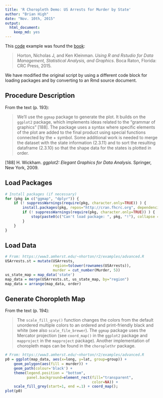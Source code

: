 ```yaml
---
title: 'R Choropleth Demo: US Arrests for Murder by State'
author: "Brian High"
date: "Nov. 10th, 2015"
output:
  html_document:
    keep_md: yes
---
```


This [code](https://www3.amherst.edu/~nhorton/r2/examples/advanced.R) example was found the [book](https://www.crcpress.com/Using-R-and-RStudio-for-Data-Management-Statistical-Analysis-and-Graphics/Horton-Kleinman/9781482237368):

> Horton, Nicholas J, and Ken Kleinman. *Using R 
> and Rstudio for Data Management, Statistical 
> Analysis, and Graphics*. Boca Raton, Florida: 
> CRC Press, 2015.

We have modified the original script by using a different code block for loading packages and by converting to an Rmd source document.

## Procedure Description

From the text (p. 193):

> We'll use the `ggmap` package to generate the plot. It builds on the `ggplot2` 
> package, which implements ideas related to the "grammar of graphics" [188]. 
> The package uses a syntax where specific elements of the plot are added to 
> the final product using special functions connected by the + symbol. Some 
> additional work is needed to merge the dataset with the state information 
> (2.3.11) and to sort the resulting dataframe (2.3.10) so that the shape 
> data for the states is plotted in order.

[188] H. Wickham. *ggplot2: Elegant Graphics for Data Analysis*. Springer, New York, 2009.

## Load Packages

```r
# Install packages (if necessary)
for (pkg in c("ggmap", "dplyr")) {
    if (! suppressWarnings(require(pkg, character.only=TRUE)) ) {
        install.packages(pkg, repos="http://cran.fhcrc.org", dependencies=TRUE)
        if (! suppressWarnings(require(pkg, character.only=TRUE)) ) {
            stop(paste0(c("Can't load package: ", pkg, "!"), collapse = ""))
        }
    }
}
```

## Load Data

```r
# From: https://www3.amherst.edu/~nhorton/r2/examples/advanced.R
USArrests.st = mutate(USArrests, 
                      region=tolower(rownames(USArrests)),
                      murder = cut_number(Murder, 5))
us_state_map = map_data('state')
map_data = merge(USArrests.st, us_state_map, by="region")
map_data = arrange(map_data, order)
```

## Generate Choropleth Map

From the text (p. 194):

> The `scale_fill_grey()` function changes the colors from the default 
> unordered multiple colors to an ordered and print-friendly black and white 
> (see also `scale_file_brewer`). The `ggmap` package uses the Mercator 
> projection (see `coord_map()` in the `ggplot2` package and `mapproject` in 
> the `mapproject` package). Another implementation of choropleth maps can be 
> found in the `choroplethr` package.


```r
# From: https://www3.amherst.edu/~nhorton/r2/examples/advanced.R
p0 = ggplot(map_data, aes(x=long, y=lat, group=group)) +
    geom_polygon(aes(fill = murder)) +
    geom_path(colour='black') +
    theme(legend.position = "bottom", 
          panel.background=element_rect(fill="transparent",
                                        color=NA)) +
    scale_fill_grey(start=1, end =.1) + coord_map();
plot(p0)
```